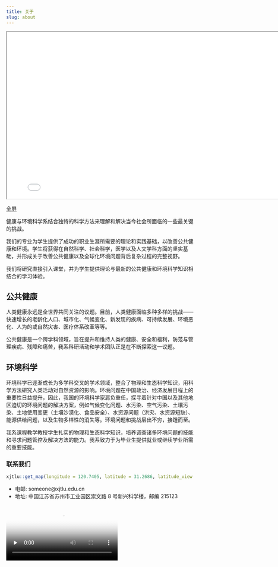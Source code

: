 ```yaml
---
title: 关于
slug: about
---
```


<iframe src="../../html/HES_emphasis_areas/Knops.Johannes_HES_emphasis_areas.html" width="800" height="450px"></iframe>

[全屏](../../html/HES_emphasis_areas/Knops.Johannes_HES_emphasis_areas.html)

健康与环境科学系结合独特的科学方法来理解和解决当今社会所面临的一些最关键的挑战。

我们的专业为学生提供了成功的职业生涯所需要的理论和实践基础，以改善公共健康和环境。学生将获得在自然科学、社会科学，医学以及人文学科方面的坚实基础，并形成关于改善公共健康以及全球化环境问题背后复杂过程的完整视野。

我们将研究直接引入课堂，并为学生提供理论与最新的公共健康和环境科学知识相结合的学习体验。

## 公共健康

人类健康永远是全世界共同关注的议题。目前，人类健康面临多种多样的挑战——快速增长的老龄化人口、城市化、气候变化、新发现的疾病、可持续发展、环境恶化、人为的或自然灾害、医疗体系改革等等。

公共健康是一个跨学科领域，旨在提升和维持人类的健康、安全和福利，防范与管理疾病、残障和痛苦，我系科研活动和学术团队正是在不断探索这一议题。

## 环境科学

环境科学已逐渐成长为多学科交叉的学术领域，整合了物理和生态科学知识，用科学方法研究人类活动对自然资源的影响。环境问题在中国政治、经济发展日程上的重要性日益提升，因此，我国的环境科学家肩负重任，探寻着针对中国以及其他地区迫切的环境问题的解决方案，例如气候变化问题、水污染、空气污染、土壤污染、土地使用变更（土壤沙漠化、食品安全）、水资源问题（洪灾、水资源短缺）、能源供给问题，以及生物多样性的消失等。环境问题和挑战层出不穷，接踵而至。

我系课程教学教授学生扎实的物理和生态科学知识，培养调查诸多环境问题的技能和寻求问题管控及解决方法的能力。我系致力于为毕业生提供就业或继续学业所需的重要技能。

### 联系我们

```r
xjtlu::get_map(longitude = 120.7405, latitude = 31.2686, latitude_view = 31.2686 + 0.003)
```

- 电邮: someone@xjtlu.edu.cn
- 地址: 中国江苏省苏州市工业园区崇文路 8 号新兴科学楼，邮编 215123

<video id="example_video_1" class="video-js vjs-default-skin vjs-fluid" controls="" preload="none" poster="https://play.xjtlu.edu.cn/d33b4a8ce3984172ba48e102ceaaf8c2/snapshots/7da9e6b5c2a8486ba0c765ccb1e2a465-00005.jpg">
<source src="https://play.xjtlu.edu.cn/sv/54f8b7fc-17195d88845/54f8b7fc-17195d88845.mp4" type="video/mp4">	
</video>
